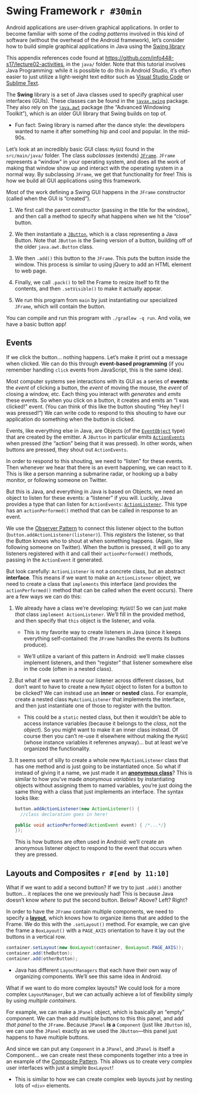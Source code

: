 # Swing Framework `r #30min`
Android applications are user-driven graphical applications. In order to become familiar with some of the _coding patterns_ involved in this kind of software (without the overhead of the Android framework), let's consider how to build simple graphical applications in Java using the [Swing library](https://docs.oracle.com/javase/tutorial/uiswing/start/)

<p class="alert alert-info">This appendix references code found at <https://github.com/info448-s17/lecture02-activities>, in the `java/` folder. Note that this tutorial involves Java Programming: while it is possible to do this in Android Studio, it's often easier to just utilize a light-weight text editor such as [Visual Studio Code]() or [Sublime Text]().</p>

The **Swing** library is a set of Java classes used to specify graphical user interfaces (GUIs). These classes can be found in the [`javax.swing`](https://docs.oracle.com/javase/8/docs/api/javax/swing/package-summary.html) package. They also rely on the [`java.awt`](https://docs.oracle.com/javase/8/docs/api/java/awt/package-summary.html) package (the "Advanced Windowing Toolkit"), which is an older GUI library that Swing builds on top of.

- Fun fact: Swing library is named after the dance style: the developers wanted to name it after something hip and cool and popular. In the mid-90s.

Let's look at an incredibly basic GUI class: `MyGUI` found in the `src/main/java/` folder. The class _subclasses_ (extends) [`JFrame`](https://docs.oracle.com/javase/8/docs/api/javax/swing/JFrame.html). `JFrame` represents a "window" in your operating system, and does all the work of making that window show up and interact with the operating system in a normal way. By subclassing `JFrame`, we get that functionality for free! This is how we build all GUI applications using this framework.

Most of the work defining a Swing GUI happens in the `JFrame` constructor (called when the GUI is "created").

1. We first call the parent constructor (passing in the title for the window), and then call a method to specify what happens when we hit the "close" button.

2. We then instantiate a [`JButton`](https://docs.oracle.com/javase/8/docs/api/javax/swing/JButton.html), which is a class representing a Java Button. Note that `JButton` is the Swing version of a button, building off of the older `java.awt.Button` class.

3. We then `.add()` this button to the `JFrame`. This puts the button inside the window. This process is similar to using jQuery to add an HTML element to web page.

4. Finally, we call `.pack()` to tell the Frame to resize itself to fit the contents, and then `.setVisible()` to make it actually appear.

5. We run this program from `main` by just instantiating our specialized `JFrame`, which will contain the button.

You can compile and run this program with `./gradlew -q run`. And voila, we have a basic button app!

## Events
If we click the button... nothing happens. Let's make it print out a message when clicked. We can do this through **event-based programming** (if you remember handling `click` events from JavaScript, this is the same idea).

Most computer systems see interactions with its GUI as a series of **events**: the _event_ of clicking a button, the _event_ of moving the mouse, the _event_ of closing a window, etc. Each thing you interact with _generates_ and _emits_ these events. So when you click on a button, it creates and emits an "I was clicked!" event. (You can think of this like the button shouting "Hey hey! I was pressed!") We can write code to respond to this shouting to have our application do something when the button is clicked.

Events, like everything else in Java, are Objects (of the [`EventObject`](https://docs.oracle.com/javase/8/docs/api/java/util/EventObject.html) type) that are created by the emitter. A `JButton` in particular emits [`ActionEvents`](https://docs.oracle.com/javase/8/docs/api/java/awt/event/ActionEvent.html) when pressed (the "action" being that it was pressed). In other words, when buttons are pressed, they shout out `ActionEvents`.

In order to respond to this shouting, we need to "listen" for these events. Then whenever we hear that there is an event happening, we can react to it. This is like a person manning a submarine radar, or hooking up a baby monitor, or following someone on Twitter.

But this is Java, and everything in Java is based on Objects, we need an object to listen for these events: a "listener" if you will. Luckily, Java provides a type that can listen for `ActionEvents`: [`ActionListener`](https://docs.oracle.com/javase/8/docs/api/java/awt/event/ActionListener.html). This type has an `actionPerformed()` method that can be called in response to an event.

We use the [Observer Pattern](https://sourcemaking.com/design_patterns/observer) to connect this listener object to the button (`button.addActionListener(listener)`). This _registers_ the listener, so that the Button knows who to shout at when something happens. (Again, like following someone on Twitter). When the button is pressed, it will go to any listeners registered with it and call their `actionPerformed()` methods, passing in the `ActionEvent` it generated.

But look carefully: `ActionListener` is not a concrete class, but an abstract **interface**. This means if we want to make an `ActionListener` object, we need to create a class that `implements` this interface (and provides the `actionPerformed()` method that can be called when the event occurs). There are a few ways we can do this:

1. We already have a class we're developing: `MyGUI`! So we can just make _that_ class `implement ActionListener`. We'll fill in the provided method, and then specify that `this` object is the listener, and voila.

	- This is my favorite way to create listeners in Java (since it keeps everything self-contained: the `JFrame` handles the events its buttons produce).

	- We'll utilize a variant of this pattern in Android: we'll make classes implement listeners, and then "register" that listener somewhere else in the code (often in a nested class).

2. But what if we want to _reuse_ our listener across different classes, but don't want to have to create a new `MyGUI` object to listen for a button to be clicked? We can instead use an **inner** or **nested** class. For example, create a nested class `MyActionListener` that implements the interface, and then just instantiate one of those to register with the button.

	- This could be a `static` nested class, but then it wouldn't be able to access instance variables (because it belongs to the _class_, not the _object_). So you might want to make it an inner class instead. Of course then you can't re-use it elsewhere without making the `MyGUI` (whose instance variables it referenes anyway)... but at least we've organized the functionality.

3. It seems sort of silly to create a whole new `MyActionListener` class that has one method and is just going to be instantiated once. So what if instead of giving it a name, we just made it an [**anonymous class**](https://docs.oracle.com/javase/tutorial/java/javaOO/anonymousclasses.html)? This is similar to how you've made _anonymous variables_ by instantiating objects without assigning them to named variables, you're just doing the same thing with a class that just implements an interface. The syntax looks like:

	```java
	button.addActionListener(new ActionListener() {
	  //class declaration goes in here!

	public void actionPerformed(ActionEvent event) { /*...*/}
	});
	```

	This is how buttons are often used in Android: we'll create an anonymous listener object to respond to the event that occurs when they are pressed.


## Layouts and Composites `r #[end by 11:10]`
What if we want to add a second button? If we try to just `.add()` another button... it replaces the one we previously had! This is because Java doesn't know _where_ to put the second button. Below? Above? Left? Right?

In order to have the `JFrame` contain multiple components, we need to specify a [**layout**](https://docs.oracle.com/javase/8/docs/api/java/awt/LayoutManager.html), which knows how to organize items that are added to the Frame. We do this with the `.setLayout()` method. For example, we can give the frame a `BoxLayout()` with a `PAGE_AXIS` orientation to have it lay out the buttons in a vertical row.

```java
container.setLayout(new BoxLayout(container, BoxLayout.PAGE_AXIS));
container.add(theButton);
container.add(otherButton);
```

- Java has different `LayoutManagers` that each have their own way of organizing components. We'll see this same idea in Android.

What if we want to do more complex layouts? We could look for a more complex `LayoutManager`, but we can actually achieve a lot of flexibility simply by using _multiple containers_.

For example, we can make a `JPanel` object, which is basically an "empty" component. We can then add multiple buttons to this this panel, and add _that panel_ to the `JFrame`. Because `JPanel` **is a** `Component` (just like `JButton` is), we can use the `JPanel` exactly as we used the `JButton`&mdash;this panel just happens to have multiple buttons.

And since we can put any `Component` in a `JPanel`, and `JPanel` is itself a Component... we can create nest these components together into a tree in an example of the [Composite Pattern](https://sourcemaking.com/design_patterns/composite). This allows us to create very complex user interfaces with just a simple `BoxLayout`!

- This is similar to how we can create complex web layouts just by nesting lots of `<div>` elements.
